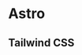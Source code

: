 
# Astro

<Carbon />

## Tailwind CSS

<StackBlitz
  dir="examples/latest/astro-with-tailwindcss"
  file="src/components/button.astro"
/>
